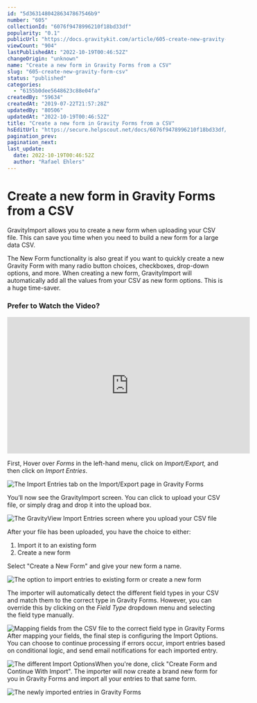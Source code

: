 ```yaml
---
id: "5d36314804286347867546b9"
number: "605"
collectionId: "6076f9478996210f18bd33df"
popularity: "0.1"
publicUrl: "https://docs.gravitykit.com/article/605-create-new-gravity-form-csv"
viewCount: "904"
lastPublishedAt: "2022-10-19T00:46:52Z"
changeOrigin: "unknown"
name: "Create a new form in Gravity Forms from a CSV"
slug: "605-create-new-gravity-form-csv"
status: "published"
categories: 
  - "6155b0dee5648623c88e04fa"
createdBy: "59634"
createdAt: "2019-07-22T21:57:28Z"
updatedBy: "80506"
updatedAt: "2022-10-19T00:46:52Z"
title: "Create a new form in Gravity Forms from a CSV"
hsEditUrl: "https://secure.helpscout.net/docs/6076f9478996210f18bd33df/article/5d36314804286347867546b9"
pagination_prev: 
pagination_next: 
last_update:
  date: 2022-10-19T00:46:52Z
  author: "Rafael Ehlers"
---
```


# Create a new form in Gravity Forms from a CSV

GravityImport allows you to create a new form when uploading your CSV file. This can save you time when you need to build a new form for a large data CSV.

The New Form functionality is also great if you want to quickly create a new Gravity Form with many radio button choices, checkboxes, drop-down options, and more. When creating a new form, GravityImport will automatically add all the values from your CSV as new form options. This is a huge time-saver.

### Prefer to Watch the Video?

<iframe allow="accelerometer; autoplay; encrypted-media; gyroscope; picture-in-picture" allowfullscreen="" frameborder="0" height="315" src="https://www.youtube-nocookie.com/embed/h-db5z_YRG8" width="560"></iframe>

First, Hover over *Forms* in the left-hand menu, click on *Import/Export,* and then click on *Import Entries*.

![The Import Entries tab on the Import/Export page in Gravity Forms](https://s3.amazonaws.com/helpscout.net/docs/assets/54c58489e4b051242988532c/images/60f7f30d766e8844fc3487a4/file-hbZgQjL4f0.png)

You’ll now see the GravityImport screen. You can click to upload your CSV file, or simply drag and drop it into the upload box.

![The GravityView Import Entries screen where you upload your CSV file](https://s3.amazonaws.com/helpscout.net/docs/assets/54c58489e4b051242988532c/images/60f7fa836ffe270af2a90dbb/file-vLuy8dhEXF.png)

After your file has been uploaded, you have the choice to either:

1. Import it to an existing form
2. Create a new form

Select "Create a New Form" and give your new form a name.

![The option to import entries to existing form or create a new form](https://s3.amazonaws.com/helpscout.net/docs/assets/54c58489e4b051242988532c/images/60f7f96464a230081ba17491/file-kEcRDf0MYu.png)

The importer will automatically detect the different field types in your CSV and match them to the correct type in Gravity Forms. However, you can override this by clicking on the *Field Type* dropdown menu and selecting the field type manually.

![Mapping fields from the CSV file to the correct field type in Gravity Forms](https://s3.amazonaws.com/helpscout.net/docs/assets/54c58489e4b051242988532c/images/60f7fb18b37d837a3d0dbc8b/file-QHWmcoFbBo.png)After mapping your fields, the final step is configuring the Import Options. You can choose to continue processing if errors occur, import entries based on conditional logic, and send email notifications for each imported entry.

![The different Import Options](https://s3.amazonaws.com/helpscout.net/docs/assets/54c58489e4b051242988532c/images/60f7fbaf766e8844fc3487d9/file-nlAnQDaoq6.png)When you're done, click "Create Form and Continue With Import". The importer will now create a brand new form for you in Gravity Forms and import all your entries to that same form.

![The newly imported entries in Gravity Forms](https://s3.amazonaws.com/helpscout.net/docs/assets/54c58489e4b051242988532c/images/60f7fc736ffe270af2a90dc5/file-WYwOVbczte.png)